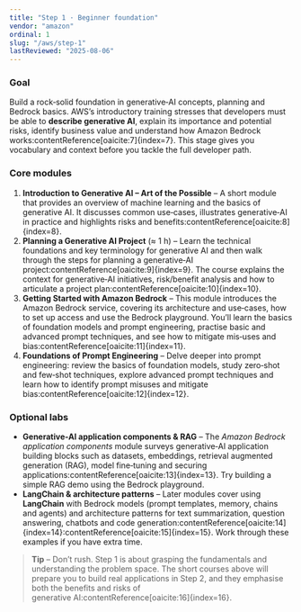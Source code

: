 ```yaml
---
title: "Step 1 · Beginner foundation"
vendor: "amazon"
ordinal: 1
slug: "/aws/step-1"
lastReviewed: "2025-08-06"
---
```



<StepPageLayout vendor="amazon" step="beginner">

### Goal

Build a rock‑solid foundation in generative‑AI concepts, planning and Bedrock basics.  AWS’s introductory training stresses that developers must be able to **describe generative AI**, explain its importance and potential risks, identify business value and understand how Amazon Bedrock works:contentReference[oaicite:7]{index=7}.  This stage gives you vocabulary and context before you tackle the full developer path.

### Core modules

1. **Introduction to Generative AI – Art of the Possible** – A short module that provides an overview of machine learning and the basics of generative AI.  It discusses common use‑cases, illustrates generative‑AI in practice and highlights risks and benefits:contentReference[oaicite:8]{index=8}.
2. **Planning a Generative AI Project** (≈ 1 h) – Learn the technical foundations and key terminology for generative AI and then walk through the steps for planning a generative‑AI project:contentReference[oaicite:9]{index=9}.  The course explains the context for generative‑AI initiatives, risk/benefit analysis and how to articulate a project plan:contentReference[oaicite:10]{index=10}.
3. **Getting Started with Amazon Bedrock** – This module introduces the Amazon Bedrock service, covering its architecture and use‑cases, how to set up access and use the Bedrock playground.  You’ll learn the basics of foundation models and prompt engineering, practise basic and advanced prompt techniques, and see how to mitigate mis‑uses and bias:contentReference[oaicite:11]{index=11}.
4. **Foundations of Prompt Engineering** – Delve deeper into prompt engineering: review the basics of foundation models, study zero‑shot and few‑shot techniques, explore advanced prompt techniques and learn how to identify prompt misuses and mitigate bias:contentReference[oaicite:12]{index=12}.

### Optional labs

* **Generative‑AI application components & RAG** – The *Amazon Bedrock application components* module surveys generative‑AI application building blocks such as datasets, embeddings, retrieval augmented generation (RAG), model fine‑tuning and securing applications:contentReference[oaicite:13]{index=13}.  Try building a simple RAG demo using the Bedrock playground.
* **LangChain & architecture patterns** – Later modules cover using **LangChain** with Bedrock models (prompt templates, memory, chains and agents) and architecture patterns for text summarization, question answering, chatbots and code generation:contentReference[oaicite:14]{index=14}:contentReference[oaicite:15]{index=15}.  Work through these examples if you have extra time.

> **Tip** – Don’t rush.  Step 1 is about grasping the fundamentals and understanding the problem space.  The short courses above will prepare you to build real applications in Step 2, and they emphasise both the benefits and risks of generative AI:contentReference[oaicite:16]{index=16}.

</StepPageLayout>
